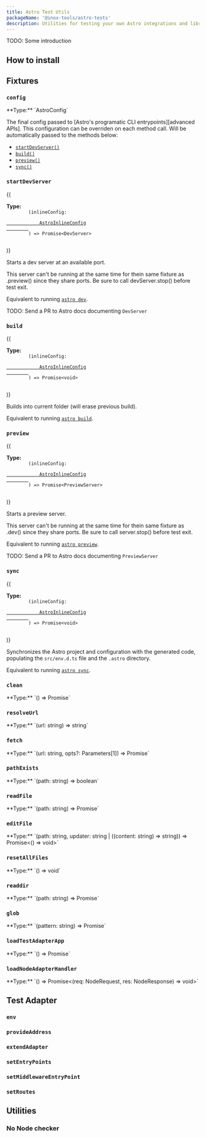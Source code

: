```yaml
---
title: Astro Test Utils
packageName: '@inox-tools/astro-tests'
description: Utilities for testing your own Astro integrations and libraries based on Astro's own testing tools.
---
```


TODO: Some introduction

## How to install


<PackageManagers dev pkg="@inox-tools/astro-tests" />

## Fixtures

### `config`

<p>**Type:** `AstroConfig`</p>

The final config passed to [Astro's programatic CLI entrypoints][advanced APIs]. This configuration can be overriden on each method call.
Will be automatically passed to the methods below:

- [`startDevServer()`](#startdevserver)
- [`build()`](#build)
- [`preview()`](#preview)
- [`sync()`](#sync)

### `startDevServer`

{(

<p>
	<strong>Type: </strong>
	<code dir="auto" style="padding-right: 0;">
		(inlineConfig:
	</code>
	<a href="https://docs.astro.build/en/reference/cli-reference/#astroinlineconfig">
		<code dir="auto" style="padding-right: 0;">
			AstroInlineConfig
		</code>
	</a>
	<code dir="auto" style="padding-left: 0;">
		) =&gt; Promise&lt;DevServer&gt;
	</code>
</p>
)}

Starts a dev server at an available port.

This server can't be running at the same time for thein same fixture as .preview() since they share ports.
Be sure to call devServer.stop() before test exit.

Equivalent to running [`astro dev`](https://docs.astro.build/en/reference/cli-reference/#astro-dev).

TODO: Send a PR to Astro docs documenting `DevServer`

### `build`

{(

<p>
	<strong>Type: </strong>
	<code dir="auto" style="padding-right: 0;">
		(inlineConfig:
	</code>
	<a href="https://docs.astro.build/en/reference/cli-reference/#astroinlineconfig">
		<code dir="auto" style="padding-right: 0;">
			AstroInlineConfig
		</code>
	</a>
	<code dir="auto" style="padding-left: 0;">
		) =&gt; Promise&lt;void&gt;
	</code>
</p>
)}

Builds into current folder (will erase previous build).

Equivalent to running [`astro build`](https://docs.astro.build/en/reference/cli-reference/#astro-build).

### `preview`

{(

<p>
	<strong>Type: </strong>
	<code dir="auto" style="padding-right: 0;">
		(inlineConfig:
	</code>
	<a href="https://docs.astro.build/en/reference/cli-reference/#astroinlineconfig">
		<code dir="auto" style="padding-right: 0;">
			AstroInlineConfig
		</code>
	</a>
	<code dir="auto" style="padding-left: 0;">
		) =&gt; Promise&lt;PreviewServer&gt;
	</code>
</p>
)}

Starts a preview server.

This server can't be running at the same time for thein same fixture as .dev() since they share ports.
Be sure to call server.stop() before test exit.

Equivalent to running [`astro preview`](https://docs.astro.build/en/reference/cli-reference/#astro-preview).

TODO: Send a PR to Astro docs documenting `PreviewServer`

### `sync`

{(

<p>
	<strong>Type: </strong>
	<code dir="auto" style="padding-right: 0;">
		(inlineConfig:
	</code>
	<a href="https://docs.astro.build/en/reference/cli-reference/#astroinlineconfig">
		<code dir="auto" style="padding-right: 0;">
			AstroInlineConfig
		</code>
	</a>
	<code dir="auto" style="padding-left: 0;">
		) =&gt; Promise&lt;void&gt;
	</code>
</p>
)}

Synchronizes the Astro project and configuration with the generated code, populating the `src/env.d.ts` file and the `.astro` directory.

Equivalent to running [`astro sync`](https://docs.astro.build/en/reference/cli-reference/#astro-sync).

### `clean`

<p>
  **Type:** `() => Promise<void>`
</p>

### `resolveUrl`

<p>**Type:** `(url: string) => string`</p>

### `fetch`

<p>
  **Type:** `(url: string, opts?: Parameters<typeof request>[1]) => Promise<Response>`
</p>

### `pathExists`

<p>**Type:** `(path: string) => boolean`</p>

### `readFile`

<p>
  **Type:** `(path: string) => Promise<string>`
</p>

### `editFile`

<p>
  **Type:** `(path: string, updater: string | ((content: string) => string)) => Promise<() => void>`
</p>

### `resetAllFiles`

<p>**Type:** `() => void`</p>

### `readdir`

<p>
  **Type:** `(path: string) => Promise<string[]>`
</p>

### `glob`

<p>
  **Type:** `(pattern: string) => Promise<string[]>`
</p>

### `loadTestAdapterApp`

<p>
  **Type:** `() => Promise<App>`
</p>

### `loadNodeAdapterHandler`

<p>
  **Type:** `() => Promise<(req: NodeRequest, res: NodeResponse) => void>`
</p>

## Test Adapter

### `env`

### `provideAddress`

### `extendAdapter`

### `setEntryPoints`

### `setMiddlewareEntryPoint`

### `setRoutes`

## Utilities

### No Node checker

[advanted APIs]: https://docs.astro.build/en/reference/cli-reference/#advanced-apis-experimental
